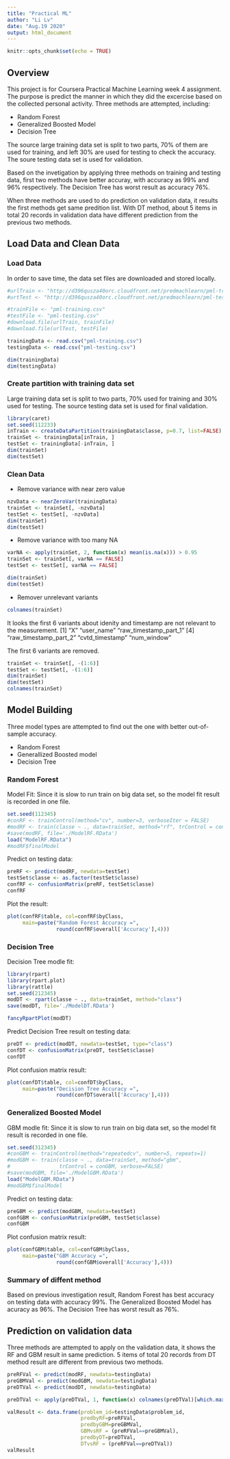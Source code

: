 ---
title: "Practical ML"
author: "Li Lv"
date: "Aug.19 2020"
output: html_document
---

```{r setup, include=FALSE}
knitr::opts_chunk$set(echo = TRUE)
```

## Overview

This project is for Coursera Practical Machine Learning week 4 assignment. The purpose is predict the manner in which they did the excercise based on the collected personal activity. 
Three methods are attempted, including:

- Random Forest
- Generalized Boosted Model
- Decision Tree

The source large training data set is split to two parts, 70% of them are used for training, and left 30% are used for testing to check the accuracy. The soure testing data set is used for validation.

Based on the invetigation by applying three methods on training and testing data, first two methods have better accuray, with accuracy as 99% and 96% respectively. The Decision Tree has worst result as accuracy 76%. 

When three methods are used to do prediction on validation data, it results the first methods get same predition list. With DT method, about 5 items in total 20 records in validation data have different prediction from the previous two methods.


## Load Data and Clean Data

### Load Data
In order to save time, the data set files are downloaded and stored locally.

```{r}
#urlTrain <- "http://d396qusza40orc.cloudfront.net/predmachlearn/pml-training.csv"
#urtTest <- "http://d396qusza40orc.cloudfront.net/predmachlearn/pml-testing.csv"

#trainFile <- "pml-training.csv"
#testFile <- "pml-testing.csv"
#download.file(urlTrain, trainFile)
#download.file(urlTest, testFile)

trainingData <- read.csv("pml-training.csv")
testingData <- read.csv("pml-testing.csv")

dim(trainingData)
dim(testingData)

```

### Create partition with training data set
Large training data set is split to two parts, 70% used for training and 30% used for testing. The source testing data set is used for final validation.

```{r}
library(caret)
set.seed(112233)
inTrain <- createDataPartition(trainingData$classe, p=0.7, list=FALSE)
trainSet <- trainingData[inTrain, ]
testSet <- trainingData[-inTrain, ]
dim(trainSet)
dim(testSet)

```


### Clean Data

- Remove variance with near zero value

```{r}
nzvData <- nearZeroVar(trainingData)
trainSet <- trainSet[, -nzvData]
testSet <- testSet[, -nzvData]
dim(trainSet)
dim(testSet)

```

- Remove variance with too many NA
```{r}
varNA <- apply(trainSet, 2, function(x) mean(is.na(x))) > 0.95
trainSet <- trainSet[, varNA == FALSE]
testSet <- testSet[, varNA == FALSE]

dim(trainSet)
dim(testSet)
```

- Remover unrelevant variants

```{r}
colnames(trainSet)
```
It looks the first 6 variants about idenity and timestamp are not relevant to the measurement. 
 [1] "X"                    "user_name"            "raw_timestamp_part_1"
 [4] "raw_timestamp_part_2" "cvtd_timestamp"       "num_window" 
 
The first 6 variants are removed.

```{r}
trainSet <- trainSet[, -(1:6)]
testSet <- testSet[, -(1:6)]
dim(trainSet)
dim(testSet)
colnames(trainSet)
```

## Model Building

Three model types are attempted to find out the one with better out-of-sample accuracy.

- Random Forest
- Generallized Boosted model
- Decision Tree


### Random Forest
Model Fit:
Since it is slow to run train on big data set, so the model fit result is recorded in one file.

```{r}
set.seed(112345)
#conRF <- trainControl(method="cv", number=3, verboseIter = FALSE)
#modRF <- train(classe ~ ., data=trainSet, method="rf", trControl = conRF)
#save(modRF, file='./ModelRF.RData')
load("ModelRF.RData")
#modRF$finalModel
```


Predict on testing data:
```{r}
preRF <- predict(modRF, newdata=testSet)
testSet$classe <- as.factor(testSet$classe)
confRF <- confusionMatrix(preRF, testSet$classe)
confRF
```

Plot the result:
```{r}
plot(confRF$table, col=confRF$byClass, 
     main=paste("Random Forest Accuracy =", 
                round(confRF$overall['Accuracy'],4)))

```

### Decision Tree

Decision Tree modle fit:

```{r}
library(rpart)
library(rpart.plot)
library(rattle)
set.seed(212345)
modDT <- rpart(classe ~ ., data=trainSet, method="class")
save(modDT, file='./ModelDT.RData')

fancyRpartPlot(modDT)
```

Predict Decision Tree result on testing data:
```{r}
preDT <- predict(modDT, newdata=testSet, type="class")
confDT <- confusionMatrix(preDT, testSet$classe)
confDT
```

Plot confusion matrix result:
```{r}
plot(confDT$table, col=confDT$byClass, 
     main=paste("Decision Tree Accuracy =", 
                round(confDT$overall['Accuracy'],4)))

```


### Generalized Boosted Model
GBM modle fit:
Since it is slow to run train on big data set, so the model fit result is recorded in one file.

```{r}
set.seed(312345)
#conGBM <- trainControl(method="repeatedcv", number=5, repeats=1)
#modGBM <- train(classe ~ ., data=trainSet, method="gbm", 
#                trControl = conGBM, verbose=FALSE)
#save(modGBM, file='./ModelGBM.RData')
load("ModelGBM.RData")
#modGBM$finalModel
```

Predict on testing data:
```{r}
preGBM <- predict(modGBM, newdata=testSet)
confGBM <- confusionMatrix(preGBM, testSet$classe)
confGBM
```

Plot confusion matrix result:
```{r}
plot(confGBM$table, col=confGBM$byClass, 
     main=paste("GBM Accuracy =", 
                round(confGBM$overall['Accuracy'],4)))

```

### Summary of diffent method
Based on previous investigation result, Random Forest has best accuracy on testing data with accuracy 99%. The Generalized Boosted Model has acuracy as 96%. The Decision Tree has worst result as 76%. 


## Prediction on validation data

Three methods are attempted to apply on the validation data, it shows the RF and GBM result in same prediction. 5 items of total 20 records from DT method result are different from previous two methods.


```{r}
preRFVal <- predict(modRF, newdata=testingData)
preGBMVal <- predict(modGBM, newdata=testingData)
preDTVal <- predict(modDT, newdata=testingData)

preDTVal <- apply(preDTVal, 1, function(x) colnames(preDTVal)[which.max(x)])

valResult <- data.frame(problem_id=testingData$problem_id, 
                        predbyRF=preRFVal,
                        predbyGBM=preGBMVal,
                        GBMvsRF = (preRFVal==preGBMVal),
                        predbyDT=preDTVal,
                        DTvsRF = (preRFVal==preDTVal))
valResult

```



